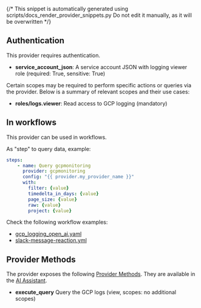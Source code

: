 {/* This snippet is automatically generated using scripts/docs_render_provider_snippets.py 
Do not edit it manually, as it will be overwritten */}

## Authentication
This provider requires authentication.
- **service_account_json**: A service account JSON with logging viewer role (required: True, sensitive: True)

Certain scopes may be required to perform specific actions or queries via the provider. Below is a summary of relevant scopes and their use cases:
- **roles/logs.viewer**: Read access to GCP logging (mandatory) 



## In workflows

This provider can be used in workflows.


As "step" to query data, example:
```yaml
steps:
    - name: Query gcpmonitoring
      provider: gcpmonitoring
      config: "{{ provider.my_provider_name }}"
      with:
        filter: {value}  
        timedelta_in_days: {value}  
        page_size: {value}  
        raw: {value}  
        project: {value}  
```





Check the following workflow examples:
- [gcp_logging_open_ai.yaml](https://github.com/keephq/keep/blob/main/examples/workflows/gcp_logging_open_ai.yaml)
- [slack-message-reaction.yml](https://github.com/keephq/keep/blob/main/examples/workflows/slack-message-reaction.yml)


## Provider Methods
The provider exposes the following [Provider Methods](/providers/provider-methods#via-ai-assistant). They are available in the [AI Assistant](/overview/ai-incident-assistant).

- **execute_query** Query the GCP logs (view, scopes: no additional scopes)


